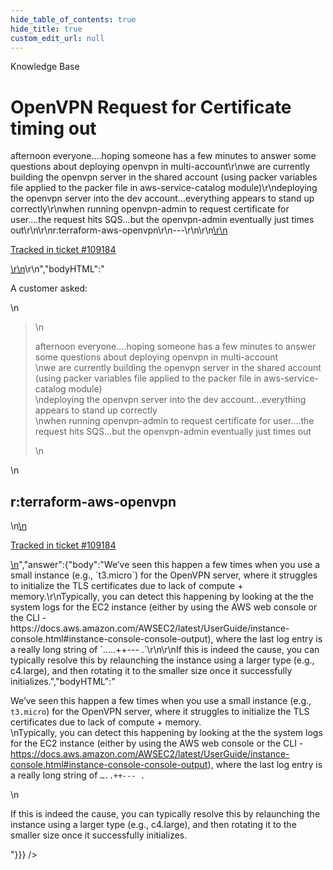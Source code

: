 ```yaml
---
hide_table_of_contents: true
hide_title: true
custom_edit_url: null
---
```



<CenterLayout>
<span class="title">Knowledge Base</span>
<h1>OpenVPN Request for Certificate timing out</h1>
<GitHub json={{"id":"D_kwDOF8slf84AQlg1","number":547,"author":{"login":"zackproser"},"title":"OpenVPN Request for Certificate timing out","body":"\r\nA customer asked: \r\n> afternoon everyone....hoping someone has a few minutes to answer some questions about deploying openvpn in multi-account\r\nwe are currently building the openvpn server in the shared account (using packer variables file applied to the packer file in aws-service-catalog module)\r\ndeploying the openvpn server into the dev account...everything appears to stand up correctly\r\nwhen running openvpn-admin to request certificate for user....the request hits SQS...but the openvpn-admin eventually just times out\r\n\r\nr:terraform-aws-openvpn\r\n---\r\n\r\n<ins datetime=\"2022-08-30T17:05:36Z\">\r\n  <p><a href=\"https://support.gruntwork.io/hc/requests/109184\">Tracked in ticket #109184</a></p>\r\n</ins>\r\n","bodyHTML":"<p dir=\"auto\">A customer asked:</p>\n<blockquote>\n<p dir=\"auto\">afternoon everyone....hoping someone has a few minutes to answer some questions about deploying openvpn in multi-account<br>\nwe are currently building the openvpn server in the shared account (using packer variables file applied to the packer file in aws-service-catalog module)<br>\ndeploying the openvpn server into the dev account...everything appears to stand up correctly<br>\nwhen running openvpn-admin to request certificate for user....the request hits SQS...but the openvpn-admin eventually just times out</p>\n</blockquote>\n<h2 dir=\"auto\">r:terraform-aws-openvpn</h2>\n<ins datetime=\"2022-08-30T17:05:36Z\">\n  <p dir=\"auto\"><a href=\"https://support.gruntwork.io/hc/requests/109184\" rel=\"nofollow\">Tracked in ticket #109184</a></p>\n</ins>","answer":{"body":"We’ve seen this happen a few times when you use a small instance (e.g., `t3.micro`) for the OpenVPN server, where it struggles to initialize the TLS certificates due to lack of compute + memory.\r\nTypically, you can detect this happening by looking at the the system logs for the EC2 instance (either by using the AWS web console or the CLI - https://docs.aws.amazon.com/AWSEC2/latest/UserGuide/instance-console.html#instance-console-console-output), where the last log entry is a really long string of `…..++--- .`\r\n\r\nIf this is indeed the cause, you can typically resolve this by relaunching the instance using a larger type (e.g., c4.large), and then rotating it to the smaller size once it successfully initializes.","bodyHTML":"<p dir=\"auto\">We’ve seen this happen a few times when you use a small instance (e.g., <code class=\"notranslate\">t3.micro</code>) for the OpenVPN server, where it struggles to initialize the TLS certificates due to lack of compute + memory.<br>\nTypically, you can detect this happening by looking at the the system logs for the EC2 instance (either by using the AWS web console or the CLI - <a href=\"https://docs.aws.amazon.com/AWSEC2/latest/UserGuide/instance-console.html#instance-console-console-output\" rel=\"nofollow\">https://docs.aws.amazon.com/AWSEC2/latest/UserGuide/instance-console.html#instance-console-console-output</a>), where the last log entry is a really long string of <code class=\"notranslate\">…..++--- .</code></p>\n<p dir=\"auto\">If this is indeed the cause, you can typically resolve this by relaunching the instance using a larger type (e.g., c4.large), and then rotating it to the smaller size once it successfully initializes.</p>"}}} />

</CenterLayout>
  

<!-- ##DOCS-SOURCER-START
{
  "sourcePlugin": "github-discussions",
  "hash": "9ca9674121593ae4afc9b8558bd6d291"
}
##DOCS-SOURCER-END -->
